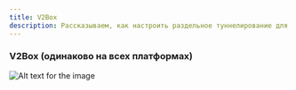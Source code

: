 ```yaml
---
title: V2Box
description: Рассказываем, как настроить раздельное туннелирование для нужных приложений или сайтов в клиенте NekoRay
---
```



### V2Box (одинаково на всех платформах)

![Alt text for the image](https://vpnghost.space/manual/v2box.png)